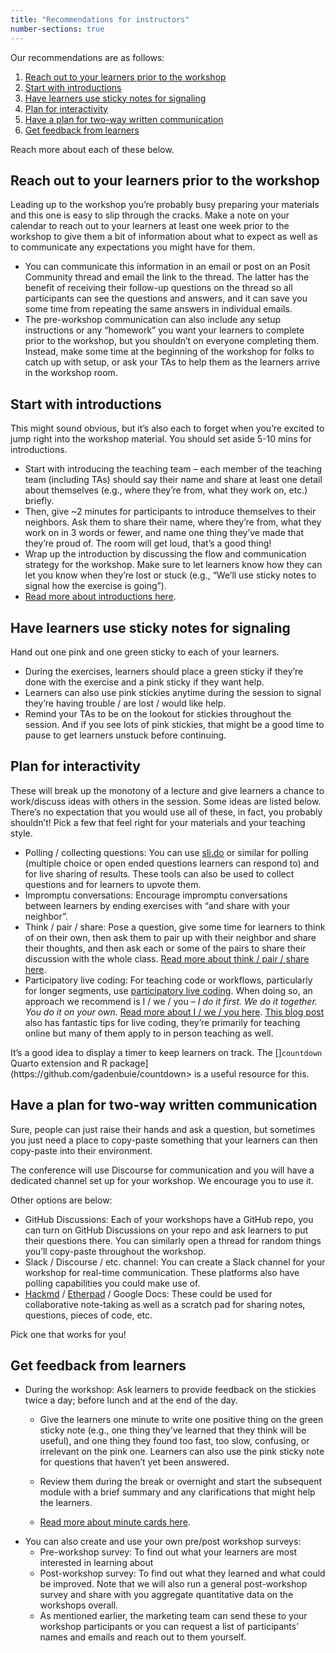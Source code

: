 ```yaml
---
title: "Recommendations for instructors"
number-sections: true
---
```


Our recommendations are as follows:

1.  [Reach out to your learners prior to the workshop]
2.  [Start with introductions]
3.  [Have learners use sticky notes for signaling]
4.  [Plan for interactivity]
5.  [Have a plan for two-way written communication]
6.  [Get feedback from learners]

Reach more about each of these below.

## Reach out to your learners prior to the workshop

Leading up to the workshop you're probably busy preparing your materials and this one is easy to slip through the cracks.
Make a note on your calendar to reach out to your learners at least one week prior to the workshop to give them a bit of information about what to expect as well as to communicate any expectations you might have for them.

-   You can communicate this information in an email or post on an Posit Community thread and email the link to the thread. The latter has the benefit of receiving their follow-up questions on the thread so all participants can see the questions and answers, and it can save you some time from repeating the same answers in individual emails.
-   The pre-workshop communication can also include any setup instructions or any "homework" you want your learners to complete prior to the workshop, but you shouldn't on everyone completing them. Instead, make some time at the beginning of the workshop for folks to catch up with setup, or ask your TAs to help them as the learners arrive in the workshop room.

## Start with introductions

This might sound obvious, but it's also each to forget when you're excited to jump right into the workshop material.
You should set aside 5-10 mins for introductions.

-   Start with introducing the teaching team -- each member of the teaching team (including TAs) should say their name and share at least one detail about themselves (e.g., where they're from, what they work on, etc.) briefly.
-   Then, give \~2 minutes for participants to introduce themselves to their neighbors. Ask them to share their name, where they're from, what they work on in 3 words or fewer, and name one thing they've made that they're proud of. The room will get loud, that's a good thing!
-   Wrap up the introduction by discussing the flow and communication strategy for the workshop. Make sure to let learners know how they can let you know when they're lost or stuck (e.g., "We'll use sticky notes to signal how the exercise is going").
-   [Read more about introductions here](https://github.com/tracykteal/instructors-introduction).

## Have learners use sticky notes for signaling

Hand out one pink and one green sticky to each of your learners.

-   During the exercises, learners should place a green sticky if they're done with the exercise and a pink sticky if they want help.
-   Learners can also use pink stickies anytime during the session to signal they're having trouble / are lost / would like help.
-   Remind your TAs to be on the lookout for stickies throughout the session. And if you see lots of pink stickies, that might be a good time to pause to get learners unstuck before continuing.

## Plan for interactivity

These will break up the monotony of a lecture and give learners a chance to work/discuss ideas with others in the session.
Some ideas are listed below.
There's no expectation that you would use all of these, in fact, you probably shouldn't!
Pick a few that feel right for your materials and your teaching style.

-   Polling / collecting questions: You can use [sli.do](sli.do) or similar for polling (multiple choice or open ended questions learners can respond to) and for live sharing of results. These tools can also be used to collect questions and for learners to upvote them.
-   Impromptu conversations: Encourage impromptu conversations between learners by ending exercises with "and share with your neighbor".
-   Think / pair / share: Pose a question, give some time for learners to think of on their own, then ask them to pair up with their neighbor and share their thoughts, and then ask each or some of the pairs to share their discussion with the whole class. [Read more about think / pair / share here](https://learninginnovation.duke.edu/blog/2017/08/fine-tuning-think-pair-share/).
-   Participatory live coding: For teaching code or workflows, particularly for longer segments, use [participatory live coding](https://carpentries.github.io/instructor-training/17-live.html). When doing so, an approach we recommend is I / we / you -- *I do it first. We do it together. You do it on your own*. [Read more about I / we / you here](https://classteaching.wordpress.com/2018/12/05/i-we-you-a-simple-approach-to-modelling/). [This blog post](https://yabellini.netlify.app/blog/2022_teaching_en/04-teaching/) also has fantastic tips for live coding, they're primarily for teaching online but many of them apply to in person teaching as well.

It's a good idea to display a timer to keep learners on track. The []`countdown` Quarto extension and R package](https://github.com/gadenbuie/countdown> is a useful resource for this.

## Have a plan for two-way written communication

Sure, people can just raise their hands and ask a question, but sometimes you just need a place to copy-paste something that your learners can then copy-paste into their environment.

The conference will use Discourse for communication and you will have a dedicated channel set up for your workshop. We encourage you to use it.

Other options are below:

-   GitHub Discussions: Each of your workshops have a GitHub repo, you can turn on GitHub Discussions on your repo and ask learners to put their questions there. You can similarly open a thread for random things you'll copy-paste throughout the workshop.
-   Slack / Discourse / etc. channel: You can create a Slack channel for your workshop for real-time communication. These platforms also have polling capabilities you could make use of.
-   [Hackmd](https://hackmd.io/) / [Etherpad](https://etherpad.org/) / Google Docs: These could be used for collaborative note-taking as well as a scratch pad for sharing notes, questions, pieces of code, etc.

Pick one that works for you!

## Get feedback from learners

-   During the workshop: Ask learners to provide feedback on the stickies twice a day; before lunch and at the end of the day.
    -   Give the learners one minute to write one positive thing on the green sticky note (e.g., one thing they've learned that they think will be useful), and one thing they found too fast, too slow, confusing, or irrelevant on the pink one.
        Learners can also use the pink sticky note for questions that haven't yet been answered.

    -   Review them during the break or overnight and start the subsequent module with a brief summary and any clarifications that might help the learners.

    -   [Read more about minute cards here](http://swcarpentry.github.io/swc-releases/2017.02/instructor-training/15-practices/).
-   You can also create and use your own pre/post workshop surveys:
    -   Pre-workshop survey: To find out what your learners are most interested in learning about
    -   Post-workshop survey: To find out what they learned and what could be improved. Note that we will also run a general post-workshop survey and share with you aggregate quantitative data on the workshops overall.
    -   As mentioned earlier, the marketing team can send these to your workshop participants or you can request a list of participants' names and emails and reach out to them yourself.
